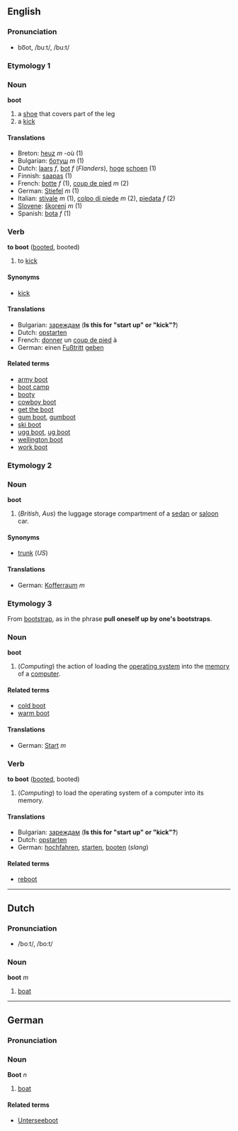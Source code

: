 ==English==
===Pronunciation===
*bo͞ot, /buːt/, /bu:t/

===Etymology 1===
===Noun===
'''boot'''

# a [[shoe]] that covers part of the leg
# a [[kick]]

==== Translations ====
*Breton: [[heuz]] ''m'' -où (1)
*Bulgarian: [[ботуш]] ''m'' (1)
*Dutch: [[laars]] ''f'', [[bot]] ''f'' (''Flanders''), [[hoge]] [[schoen]] (1)
*Finnish: [[saapas]] (1)
*French: [[botte]] ''f'' (1), [[coup de pied]] ''m'' (2)
*German: [[Stiefel]] ''m'' (1)
*Italian: [[stivale]] ''m'' (1), [[colpo di piede]] ''m'' (2), [[piedata]] ''f'' (2)
*[[Slovene]]: [[škorenj]] ''m'' (1)
*Spanish: [[bota]] ''f'' (1)

=== Verb ===
'''to boot''' ([[booted]], booted)

# to [[kick]]

====Synonyms====
*[[kick]]

==== Translations ====
*Bulgarian: [[зареждам]] ('''Is this for "start up" or "kick"?''')
*Dutch: [[opstarten]]
*French: [[donner]] un [[coup de pied]] à
*German: einen [[Fußtritt]] [[geben]]

==== Related terms ====
*[[army boot]]
*[[boot camp]]
*[[booty]]
*[[cowboy boot]]
*[[get the boot]]
*[[gum boot]], [[gumboot]]
*[[ski boot]]
*[[ugg boot]], [[ug boot]]
*[[wellington boot]]
*[[work boot]]

===Etymology 2===
===Noun===
'''boot'''
# (''British'', ''Aus'') the luggage storage compartment of a [[sedan]] or [[saloon]] car.

==== Synonyms ====
*[[trunk]] (''US'')

====Translations====
*German: [[Kofferraum]] ''m''

===Etymology 3===
From [[bootstrap]], as in the phrase '''pull oneself up by one's bootstraps'''.

===Noun===
'''boot'''
# (''Computing'') the action of loading the [[operating system]] into the [[memory]] of a [[computer]].

====Related terms====
*[[cold boot]]
*[[warm boot]]

====Translations====
*German: [[Start]] ''m''

=== Verb ===
'''to boot''' ([[booted]], booted)

# (''Computing'') to load the operating system of a computer into its memory.

==== Translations ====
*Bulgarian: [[зареждам]] ('''Is this for "start up" or "kick"?''')
*Dutch: [[opstarten]]
*German: [[hochfahren]], [[starten]], [[booten]] (''slang'')

====Related terms====
*[[reboot]]

----
==Dutch==
===Pronunciation===
*/boːt/, /bo:t/

=== Noun ===
'''boot''' ''m''

#[[boat]]

----
==German==
===Pronunciation===

=== Noun ===
'''Boot''' ''n''

#[[boat]]

====Related terms====
*[[Unterseeboot]]